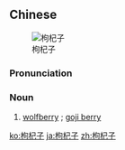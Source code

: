 ==Chinese==
{{zh-forms|type=21}}
[[Image:Lycium-barbarum-fruits.JPG|thumb|枸杞子]]

===Pronunciation===
{{zh-pron
|m=gǒuqǐzǐ
|c=gau2 gei2 zi2
|cat=n
}}

===Noun===
{{zh-noun}}

# [[wolfberry]] {{qualifier|the fruit, the berry}}; [[goji berry]]

[[ko:枸杞子]]
[[ja:枸杞子]]
[[zh:枸杞子]]